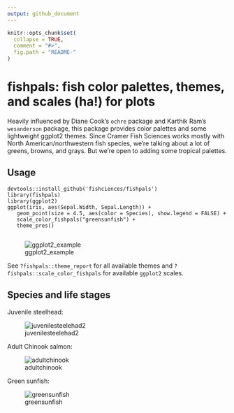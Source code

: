 ```yaml
---
output: github_document
---
```


<!-- README.md is generated from README.Rmd. Please edit that file -->

```r
knitr::opts_chunk$set(
  collapse = TRUE,
  comment = "#>",
  fig.path = "README-"
)
```

# fishpals: fish color palettes, themes, and scales (ha!) for plots

Heavily influenced by Diane Cook's `ochre` package and Karthik Ram's `wesanderson` package, this package provides color palettes and some lightweight ggplot2 themes. Since Cramer Fish Sciences works mostly with North American/northwestern fish species, we're talking about a lot of greens, browns, and grays. But we're open to adding some tropical palettes.

## Usage

    devtools::install_github('fishciences/fishpals')
    library(fishpals)
    library(ggplot2)
    ggplot(iris, aes(Sepal.Width, Sepal.Length)) +
       geom_point(size = 4.5, aes(color = Species), show.legend = FALSE) +
       scale_color_fishpals("greensunfish") +
       theme_pres()
       
![ggplot2_example](https://raw.githubusercontent.com/fishsciences/fishpals/master/fishphotos/ggplot2_example.jpeg)
       
See `?fishpals::theme_report` for all available themes and `?fishpals::scale_color_fishpals` for available `ggplot2` scales. 

## Species and life stages

Juvenile steelhead:

![juvenilesteelehad2](https://raw.githubusercontent.com/fishsciences/fishpals/master/fishphotos/juvenile_steelhead2.jpg)


Adult Chinook salmon:

![adultchinook](https://c1.staticflickr.com/9/8614/30177831831_4194c59228_b.jpg)

Green sunfish:

![greensunfish](https://raw.githubusercontent.com/fishsciences/fishpals/master/fishphotos/green_sunfish.jpg)

